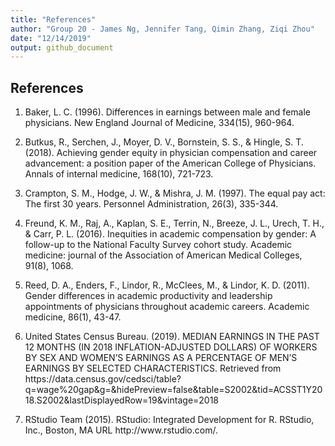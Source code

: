 ```yaml
---
title: "References"
author: "Group 20 - James Ng, Jennifer Tang, Qimin Zhang, Ziqi Zhou"
date: "12/14/2019"
output: github_document
---
```


## References

1. Baker, L. C. (1996). Differences in earnings between male and female physicians. New England Journal of Medicine, 334(15), 960-964.

2. Butkus, R., Serchen, J., Moyer, D. V., Bornstein, S. S., & Hingle, S. T. (2018). Achieving gender equity in physician compensation and career advancement: a position paper of the American College of Physicians. Annals of internal medicine, 168(10), 721-723.

3. Crampton, S. M., Hodge, J. W., & Mishra, J. M. (1997). The equal pay act: The first 30 years. Personnel Administration, 26(3), 335-344.

4. Freund, K. M., Raj, A., Kaplan, S. E., Terrin, N., Breeze, J. L., Urech, T. H., & Carr, P. L. (2016). Inequities in academic compensation by gender: A follow-up to the National Faculty Survey cohort study. Academic medicine: journal of the Association of American Medical Colleges, 91(8), 1068.

5. Reed, D. A., Enders, F., Lindor, R., McClees, M., & Lindor, K. D. (2011). Gender differences in academic productivity and leadership appointments of physicians throughout academic careers. Academic medicine, 86(1), 43-47.

6. United States Census Bureau. (2019). MEDIAN EARNINGS IN THE PAST 12 MONTHS (IN 2018 INFLATION-ADJUSTED DOLLARS) OF WORKERS BY SEX AND WOMEN'S EARNINGS AS A PERCENTAGE OF MEN'S EARNINGS BY SELECTED CHARACTERISTICS. Retrieved from https://data.census.gov/cedsci/table?q=wage%20gap&g=&hidePreview=false&table=S2002&tid=ACSST1Y2018.S2002&lastDisplayedRow=19&vintage=2018

7. RStudio Team (2015). RStudio: Integrated Development for R. RStudio, Inc., Boston, MA URL http://www.rstudio.com/.


